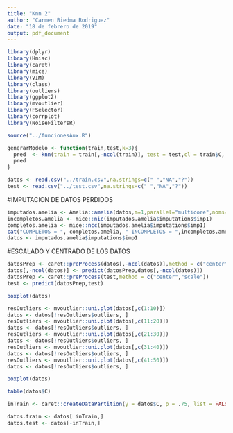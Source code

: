 ```yaml
---
title: "Knn 2"
author: "Carmen Biedma Rodriguez"
date: "18 de febrero de 2019"
output: pdf_document
---
```


```r
library(dplyr)
library(Hmisc)
library(caret)
library(mice)
library(VIM)
library(class)
library(outliers)
library(ggplot2)
library(mvoutlier)
library(FSelector)
library(corrplot)
library(NoiseFiltersR)

source("../funcionesAux.R")

generarModelo <- function(train,test,k=3){
  pred  <- knn(train = train[,-ncol(train)], test = test,cl = train$C, k)
  pred
}
```

```r
datos <- read.csv("../train.csv",na.strings=c(" ","NA","?"))
test <- read.csv("../test.csv",na.strings=c(" ","NA","?"))
```


#IMPUTACION DE DATOS PERDIDOS

```r
imputados.amelia <- Amelia::amelia(datos,m=1,parallel="multicore",noms="C")
incompletos.amelia <- mice::nic(imputados.amelia$imputations$imp1)
completos.amelia <- mice::ncc(imputados.amelia$imputations$imp1)
cat("COMPLETOS = ", completos.amelia, " INCOMPLETOS = ",incompletos.amelia)
datos <- imputados.amelia$imputations$imp1
```

#ESCALADO Y CENTRADO DE LOS DATOS

```r
datosPrep <- caret::preProcess(datos[,-ncol(datos)],method = c("center","scale"))
datos[,-ncol(datos)] <- predict(datosPrep,datos[,-ncol(datos)])
datosPrep <- caret::preProcess(test,method = c("center","scale"))
test <- predict(datosPrep,test)
```


```r
boxplot(datos)
```


```r
resOutliers <- mvoutlier::uni.plot(datos[,c(1:10)])
datos <- datos[!resOutliers$outliers, ]
resOutliers <- mvoutlier::uni.plot(datos[,c(11:20)])
datos <- datos[!resOutliers$outliers, ]
resOutliers <- mvoutlier::uni.plot(datos[,c(21:30)])
datos <- datos[!resOutliers$outliers, ]
resOutliers <- mvoutlier::uni.plot(datos[,c(31:40)])
datos <- datos[!resOutliers$outliers, ]
resOutliers <- mvoutlier::uni.plot(datos[,c(41:50)])
datos <- datos[!resOutliers$outliers, ]
```

```r
boxplot(datos)
```

```r
table(datos$C)
```


```r
inTrain <- caret::createDataPartition(y = datos$C, p = .75, list = FALSE)

datos.train <- datos[ inTrain,]
datos.test <- datos[-inTrain,]

```

